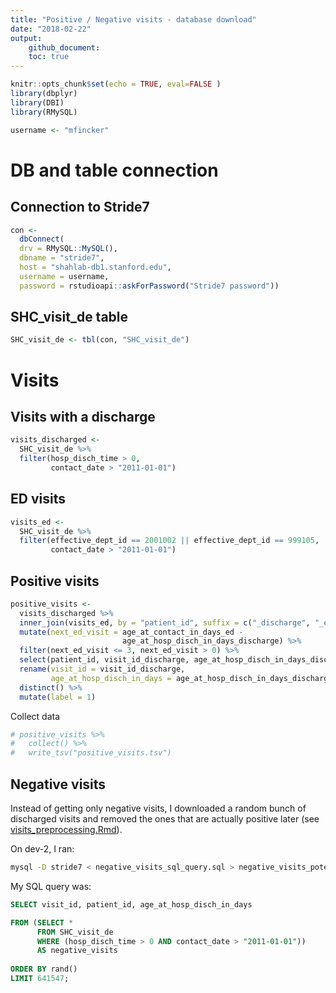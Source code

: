 ```yaml
---
title: "Positive / Negative visits - database download"
date: "2018-02-22"
output:
    github_document:
    toc: true
---
```


```r
knitr::opts_chunk$set(echo = TRUE, eval=FALSE )
library(dbplyr)
library(DBI)
library(RMySQL)

username <- "mfincker"
```

# DB and table connection

## Connection to Stride7

```r
con <- 
  dbConnect(
  drv = RMySQL::MySQL(),
  dbname = "stride7",
  host = "shahlab-db1.stanford.edu",
  username = username,
  password = rstudioapi::askForPassword("Stride7 password"))

```

## SHC_visit_de table

```r
SHC_visit_de <- tbl(con, "SHC_visit_de")
```

# Visits

## Visits with a discharge

```r
visits_discharged <- 
  SHC_visit_de %>% 
  filter(hosp_disch_time > 0, 
         contact_date > "2011-01-01") 
```

## ED visits

```r
visits_ed <- 
  SHC_visit_de %>% 
  filter(effective_dept_id == 2001002 || effective_dept_id == 999105,
         contact_date > "2011-01-01")
```

## Positive visits

```r
positive_visits <- 
  visits_discharged %>%
  inner_join(visits_ed, by = "patient_id", suffix = c("_discharge", "_ed")) %>%
  mutate(next_ed_visit = age_at_contact_in_days_ed - 
                         age_at_hosp_disch_in_days_discharge) %>%
  filter(next_ed_visit <= 3, next_ed_visit > 0) %>%
  select(patient_id, visit_id_discharge, age_at_hosp_disch_in_days_discharge) %>% 
  rename(visit_id = visit_id_discharge,
         age_at_hosp_disch_in_days = age_at_hosp_disch_in_days_discharge) %>% 
  distinct() %>% 
  mutate(label = 1)
```

Collect data

```r
# positive_visits %>% 
#   collect() %>% 
#   write_tsv("positive_visits.tsv")
```

## Negative visits

Instead of getting only negative visits, I downloaded a random bunch of discharged visits and removed the ones that are actually positive later (see [visits_preprocessing.Rmd](./visits_preprocessing.Rmd)).

On dev-2, I ran: 

```bash
mysql -D stride7 < negative_visits_sql_query.sql > negative_visits_potential.txt
```

My SQL query was:

```SQL
SELECT visit_id, patient_id, age_at_hosp_disch_in_days

FROM (SELECT *
      FROM SHC_visit_de
      WHERE (hosp_disch_time > 0 AND contact_date > "2011-01-01")) 
      AS negative_visits
      
ORDER BY rand()
LIMIT 641547;
```

